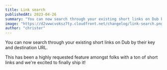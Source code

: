 ```yaml
---
title: Link search
publishedAt: 2023-04-26
summary: "You can now search through your existing short links on Dub by their key and destination URL."
image: "https://d2vwwcvoksz7ty.cloudfront.net/changelog/link-search.png"
author: "christer"
---
```


You can now search through your existing short links on Dub by their key and destination URL.

This has been a highly requested feature amongst folks with a ton of short links and we're excited to finally ship it!
